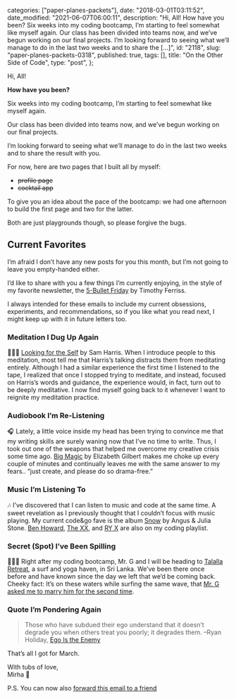 
  categories: ["paper-planes-packets"],
  date: "2018-03-01T03:11:52",
  date_modified: "2021-06-07T06:00:11",
  description:
    "Hi, All! How have you been? Six weeks into my coding bootcamp, I’m starting to feel somewhat like myself again. Our class has been divided into teams now, and we’ve begun working on our final projects. I’m looking forward to seeing what we’ll manage to do in the last two weeks and to share the […]",
  id: "2118",
  slug: "paper-planes-packets-0318",
  published: true,
  tags: [],
  title: "On the Other Side of Code",
  type: "post",
};


Hi, All!

**How have you been?**

Six weeks into my coding bootcamp, I’m starting to feel somewhat like myself again.

Our class has been divided into teams now, and we’ve begun working on our final projects.

I’m looking forward to seeing what we’ll manage to do in the last two weeks and to share the result with you.

For now, here are two pages that I built all by myself:

- ~~profile page~~
- ~~cocktail app~~

To give you an idea about the pace of the bootcamp: we had one afternoon to build the first page and two for the latter.

Both are just playgrounds though, so please forgive the bugs.

## Current Favorites

I’m afraid I don’t have any new posts for you this month, but I’m not going to leave you empty-handed either.

I’d like to share with you a few things I’m currently enjoying, in the style of my favorite newsletter, the [5-Bullet Friday](https://el2.fourhourmail.com/c/r8urgx87luoh7w2zk/e5uph7/aHR0cDovL2ZvdXJob3Vyd29ya3dlZWsuY29tLzIwMTUvMDgvMDcvNS1idWxsZXQtZnJpZGF5Lw==) by Timothy Ferriss.

I always intended for these emails to include my current obsessions, experiments, and recommendations, so if you like what you read next, I might keep up with it in future letters too.

### Meditation I Dug Up Again

🧘🏻‍♀️ [Looking for the Self](https://open.spotify.com/episode/4WN3nDJm4eEC35UjXiHX24) by Sam Harris. When I introduce people to this meditation, most tell me that Harris’s talking distracts them from meditating entirely. Although I had a similar experience the first time I listened to the tape, I realized that once I stopped trying to meditate, and instead, focused on Harris’s words and guidance, the experience would, in fact, turn out to be deeply meditative. I now find myself going back to it whenever I want to reignite my meditation practice.

### Audiobook I’m Re-Listening

🎧 Lately, a little voice inside my head has been trying to convince me that my writing skills are surely waning now that I’ve no time to write. Thus, I took out one of the weapons that helped me overcome my creative crisis some time ago. [Big Magic](/tsop/posts/read-business-books#20-big-magic) by Elizabeth Gilbert makes me choke up every couple of minutes and continually leaves me with the same answer to my fears.. “just create, and please do so drama-free.”

### Music I’m Listening To

🎶 I’ve discovered that I can listen to music and code at the same time. A sweet revelation as I previously thought that I couldn’t focus with music playing. My current code\&go fave is the album [Snow](https://open.spotify.com/album/1Y0OpBqaTV9gnHI8UFTRXi?si=i04ya27iQaCSPlhatXBkjg) by Angus & Julia Stone. [Ben Howard](https://open.spotify.com/album/4EcVVeYCeafIQk383MQfp5?si=5j1WBnymSnO-5MZJOYiKAA), [The XX](https://open.spotify.com/album/2nXJkqkS1tIKIyhBcFMmwz?si=JZY45YNNRHe3UrYnqtluFA), and [RY X](https://open.spotify.com/album/0ht6cjokjU8Xhwj6uABgfO?si=Ui_tQ7yYSleqjM9ToywHtw) are also on my coding playlist.

### Secret (Spot) I’ve Been Spilling

🏄🏻‍♀️ Right after my coding bootcamp, Mr. G and I will be heading to [Talalla Retreat](https://talallaretreat.com/), a surf and yoga haven, in Sri Lanka. We’ve been there once before and have known since the day we left that we’d be coming back. Cheeky fact: It’s on these waters while surfing the same wave, that [Mr. G asked me to marry him for the second time](/posts/the-story-of-us#two-pops-and-a-knot).

### Quote I’m Pondering Again

> Those who have subdued their ego understand that it doesn’t degrade you when others treat you poorly; it degrades them. –Ryan Holiday, [Ego Is the Enemy](/tsop/posts/read-business-books#21-ego-is-the-enemy)

That’s all I got for March.

With tubs of love,\
Mirha 🐒

P.S. You can now also [forward this email to a friend](http://us3.forward-to-friend.com/forward?u=b39d94447fc443788a5295725&id=4bf970bfae&e=[UNIQID])
